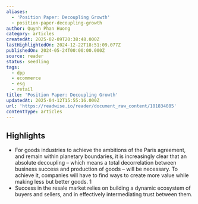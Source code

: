 ```yaml
---
aliases:
  - 'Position Paper: Decoupling Growth'
  - position-paper-decoupling-growth
author: Quynh Phan Huong
category: articles
createdAt: 2025-02-09T20:38:48.000Z
lastHighlightedOn: 2024-12-22T18:51:09.077Z
publishedOn: 2024-05-24T00:00:00.000Z
source: reader
status: seedling
tags:
  - dpp
  - ecommerce
  - esg
  - retail
title: 'Position Paper: Decoupling Growth'
updatedAt: 2025-04-12T15:55:16.000Z
url: 'https://readwise.io/reader/document_raw_content/181834085'
contentType: articles
---
```

## Highlights

- For goods industries to achieve the ambitions of the Paris agreement, and remain within planetary boundaries, it is increasingly clear that an absolute decoupling – which means a total decorrelation between business success and production of goods – will be necessary. To achieve it, companies will have to find ways to create more value while making less but better goods.
  1
- Success in the resale market relies on building a dynamic ecosystem of buyers and sellers, and in effectively intermediating trust between them.
